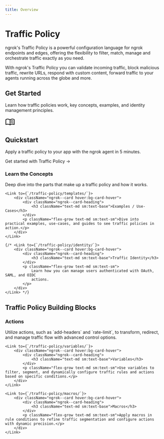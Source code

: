 ```yaml
---
title: Overview
---
```



# Traffic Policy

<div class="prose prose-gray dark:prose-invert mt-2 text-lg">
	<p>
		ngrok's Traffic Policy is a powerful configuration language for ngrok
		endpoints and edges, offering the flexibility to filter, match, manage and
		orchestrate traffic exactly as you need.
	</p>
</div>

With ngrok's Traffic Policy you can validate incoming traffic, block malicious traffic, rewrite URLs, respond
with custom content, forward traffic to your agents running across the globe and more.

## Get Started

Learn how traffic policies work, key concepts, examples, and identity management principles.

<Link
	className="mb-4 block text-inherit no-underline hover:text-inherit hover:no-underline focus:text-inherit focus:no-underline"
	to="/traffic-policy/getting-started"
>
	<div className="ngrok--card">
		<div className="ngrok--card-heading">
			<svg
				xmlns="http://www.w3.org/2000/svg"
				height="32"
				viewBox="0 96 960 960"
				width="32"
			>
				<path d="M560 482v-48q33-14 67.5-21t72.5-7q26 0 51 4t49 10v44q-24-9-48.5-13.5T700 446q-38 0-73 9.5T560 482Zm0 220v-49q33-13.5 67.5-20.25T700 626q26 0 51 4t49 10v44q-24-9-48.5-13.5T700 666q-38 0-73 9t-67 27Zm0-110v-48q33-14 67.5-21t72.5-7q26 0 51 4t49 10v44q-24-9-48.5-13.5T700 556q-38 0-73 9.5T560 592ZM248 756q53.566 0 104.283 12.5T452 806V379q-45-30-97.619-46.5Q301.763 316 248 316q-38 0-74.5 9.5T100 349v434q31-14 70.5-20.5T248 756Zm264 50q50-25 98-37.5T712 756q38 0 78.5 6t69.5 16V349q-34-17-71.822-25-37.823-8-76.178-8-54 0-104.5 16.5T512 379v427Zm-30 90q-51-38-111-58.5T248 817q-36.537 0-71.768 9Q141 835 106 848q-23.1 11-44.55-3Q40 831 40 805V342q0-15 7-27.5T68 295q42-20 87.395-29.5Q200.789 256 248 256q63 0 122.5 17T482 325q51-35 109.5-52T712 256q46.868 0 91.934 9.5Q849 275 891 295q14 7 21.5 19.5T920 342v463q0 27.894-22.5 42.447Q875 862 853 848q-34-14-69.232-22.5Q748.537 817 712 817q-63 0-121 21t-109 58ZM276 567Z" />
			</svg>
			<h2>Quickstart</h2>
		</div>
		<p>Apply a traffic policy to your app with the ngrok agent in 5 minutes.</p>
		<a>Get started with Traffic Policy →</a>
	</div>
</Link>

<div className="ngrok--cards ngrok--cards-flex ngrok--cards-row">
	<Link to={`/traffic-policy/concepts/`}>
		<div className="ngrok--card hover:bg-card-hover">
			<div className="ngrok--card-heading">
				<h3 className="text-md sm:text-base">Learn the Concepts</h3>
			</div>
			<p className="flex-grow text-md sm:text-sm">Deep dive into the parts that make up a traffic policy and how it works.</p>
		</div>
	</Link>

    <Link to={`/traffic-policy/templates/`}>
    	<div className="ngrok--card hover:bg-card-hover">
    		<div className="ngrok--card-heading">
    			<h3 className="text-md sm:text-base">Examples / Use-Cases</h3>
    		</div>
    		<p className="flex-grow text-md sm:text-sm">Dive into practical examples, use-cases, and guides to see traffic policies in action.</p>
    	</div>
    </Link>

    {/* <Link to={`/traffic-policy/identity/`}>
    	<div className="ngrok--card hover:bg-card-hover">
    		<div className="ngrok--card-heading">
    			<h3 className="text-md sm:text-base">Traffic Identity</h3>
    		</div>
    		<p className="flex-grow text-md sm:text-sm">
    			Learn how you can manage users authenticated with OAuth, SAML, and OIDC
    			actions.
    		</p>
    	</div>
    </Link> */}

</div>

## Traffic Policy Building Blocks

<div className="ngrok--cards ngrok--cards-flex ngrok--cards-row">
    <Link to={`/traffic-policy/actions/`}>
        <div className="ngrok--card hover:bg-card-hover">
            <div className="ngrok--card-heading">
                <h3 className="text-md sm:text-base">Actions</h3>
            </div>
            <p className="flex-grow text-md sm:text-sm">
                Utilize actions, such as `add-headers` and `rate-limit`, to transform,
                redirect, and manage traffic flow with advanced control options.
            </p>
        </div>
    </Link>

    <Link to={`/traffic-policy/variables/`}>
        <div className="ngrok--card hover:bg-card-hover">
            <div className="ngrok--card-heading">
                <h3 className="text-md sm:text-base">Variables</h3>
            </div>
            <p className="flex-grow text-md sm:text-sm">Use variables to filter, segment, and dynamically configure traffic rules and actions based on specific conditions.</p>
        </div>
    </Link>

    <Link to={`/traffic-policy/macros/`}>
        <div className="ngrok--card hover:bg-card-hover">
            <div className="ngrok--card-heading">
                <h3 className="text-md sm:text-base">Macros</h3>
            </div>
            <p className="flex-grow text-md sm:text-sm">Apply macros in rule conditions to refine traffic segmentation and configure actions with dynamic precision.</p>
        </div>
    </Link>

</div>

